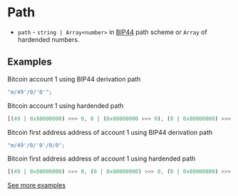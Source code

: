 # Path

-   `path` - `string | Array<number>` in [BIP44](https://github.com/trezor/trezor-firmware/blob/main/docs/misc/coins-bip44-paths.md#bip-44-derivation-paths) path scheme or `Array` of hardended numbers.

## Examples

Bitcoin account 1 using BIP44 derivation path

```javascript
"m/49'/0/'0'";
```

Bitcoin account 1 using hardended path

```javascript
[(49 | 0x80000000) >>> 0, 0 | (0x80000000 >>> 0), (0 | 0x80000000) >>> 0];
```

Bitcoin first address address of account 1 using BIP44 derivation path

```javascript
"m/49'/0/'0'/0/0";
```

Bitcoin first address address of account 1 using hardended path

```javascript
[(49 | 0x80000000) >>> 0, (0 | 0x80000000) >>> 0, (0 | 0x80000000) >>> 0, 0, 0];
```

[See more examples](https://github.com/bitcoin/bips/blob/master/bip-0044.mediawiki#examples)
